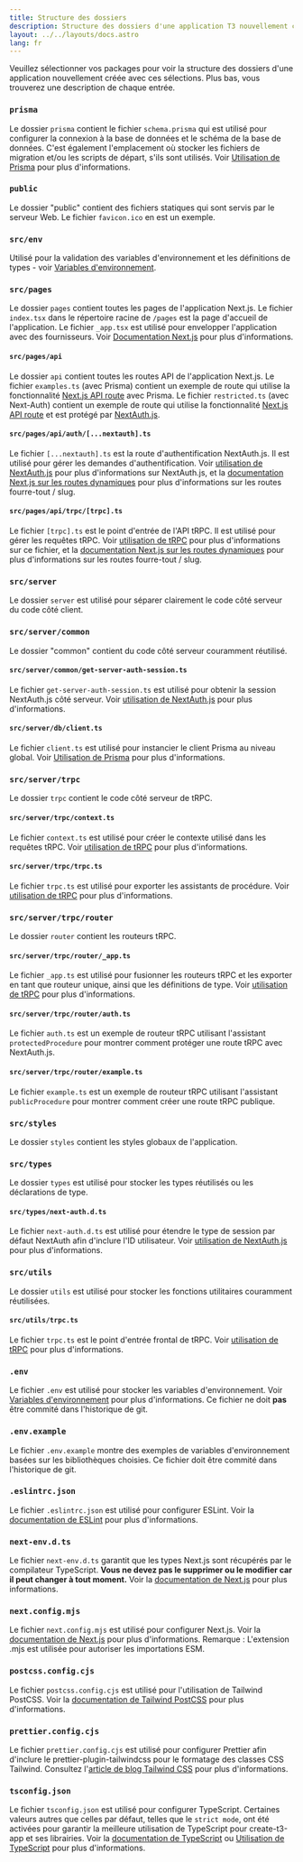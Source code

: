 ```yaml
---
title: Structure des dossiers
description: Structure des dossiers d'une application T3 nouvellement créée
layout: ../../layouts/docs.astro
lang: fr
---
```



Veuillez sélectionner vos packages pour voir la structure des dossiers d'une application nouvellement créée avec ces sélections. Plus bas, vous trouverez une description de chaque entrée.

<Form />

<Diagram />

<div data-components="prisma">

### `prisma`

Le dossier `prisma` contient le fichier `schema.prisma` qui est utilisé pour configurer la connexion à la base de données et le schéma de la base de données. C'est également l'emplacement où stocker les fichiers de migration et/ou les scripts de départ, s'ils sont utilisés. Voir [Utilisation de Prisma](/fr/usage/prisma) pour plus d'informations.

</div>
<div>

### `public`

Le dossier "public" contient des fichiers statiques qui sont servis par le serveur Web. Le fichier `favicon.ico` en est un exemple.

</div>
<div>
  
### `src/env`

Utilisé pour la validation des variables d'environnement et les définitions de types - voir [Variables d'environnement](usage/env-variables).

</div>
<div>

### `src/pages`

Le dossier `pages` contient toutes les pages de l'application Next.js. Le fichier `index.tsx` dans le répertoire racine de `/pages` est la page d'accueil de l'application. Le fichier `_app.tsx` est utilisé pour envelopper l'application avec des fournisseurs. Voir [Documentation Next.js](https://nextjs.org/docs/basic-features/pages) pour plus d'informations.

</div>
<div data-components="nextauth trpc">

#### `src/pages/api`

Le dossier `api` contient toutes les routes API de l'application Next.js. Le fichier `examples.ts` (avec Prisma) contient un exemple de route qui utilise la fonctionnalité [Next.js API route](https://nextjs.org/docs/api-routes/introduction) avec Prisma. Le fichier `restricted.ts` (avec Next-Auth) contient un exemple de route qui utilise la fonctionnalité [Next.js API route](https://nextjs.org/docs/api-routes/introduction) et est protégé par [NextAuth.js](https://next-auth.js.org/).

</div>
<div data-components="nextauth">

#### `src/pages/api/auth/[...nextauth].ts`

Le fichier `[...nextauth].ts` est la route d'authentification NextAuth.js. Il est utilisé pour gérer les demandes d'authentification. Voir [utilisation de NextAuth.js](usage/next-auth) pour plus d'informations sur NextAuth.js, et la [documentation Next.js sur les routes dynamiques](https://nextjs.org/docs/routing/dynamic-routes) pour plus d'informations sur les routes fourre-tout / slug.

</div>
<div data-components="trpc">

#### `src/pages/api/trpc/[trpc].ts`

Le fichier `[trpc].ts` est le point d'entrée de l'API tRPC. Il est utilisé pour gérer les requêtes tRPC. Voir [utilisation de tRPC](usage/trpc#-pagesapitrpctrpcts) pour plus d'informations sur ce fichier, et la [documentation Next.js sur les routes dynamiques](https://nextjs.org/docs/routing/dynamic-routes) pour plus d'informations sur les routes fourre-tout / slug.

</div>
<div data-components="trpc prisma">

### `src/server`

Le dossier `server` est utilisé pour séparer clairement le code côté serveur du code côté client.

</div>
<div data-components="nextauth+trpc">

### `src/server/common`

Le dossier "common" contient du code côté serveur couramment réutilisé.

</div>
<div data-components="nextauth+trpc">

#### `src/server/common/get-server-auth-session.ts`

Le fichier `get-server-auth-session.ts` est utilisé pour obtenir la session NextAuth.js côté serveur. Voir [utilisation de NextAuth.js](usage/next-auth#utilisation-avec-trpc) pour plus d'informations.

</div>
<div data-components="prisma">

#### `src/server/db/client.ts`

Le fichier `client.ts` est utilisé pour instancier le client Prisma au niveau global. Voir [Utilisation de Prisma](usage/prisma#prisma-client) pour plus d'informations.

</div>
<div data-components="trpc">

### `src/server/trpc`

Le dossier `trpc` contient le code côté serveur de tRPC.

</div>
<div data-components="trpc">

#### `src/server/trpc/context.ts`

Le fichier `context.ts` est utilisé pour créer le contexte utilisé dans les requêtes tRPC. Voir [utilisation de tRPC](usage/trpc#-servertrpccontextts) pour plus d'informations.

</div>
<div data-components="trpc">

#### `src/server/trpc/trpc.ts`

Le fichier `trpc.ts` est utilisé pour exporter les assistants de procédure. Voir [utilisation de tRPC](usage/trpc#-servertrpctrpcts) pour plus d'informations.

</div>
<div data-components="trpc">

### `src/server/trpc/router`

Le dossier `router` contient les routeurs tRPC.

</div>
<div data-components="trpc">

#### `src/server/trpc/router/_app.ts`

Le fichier `_app.ts` est utilisé pour fusionner les routeurs tRPC et les exporter en tant que routeur unique, ainsi que les définitions de type. Voir [utilisation de tRPC](usage/trpc#-servertrpcrouterts) pour plus d'informations.

</div>
<div data-components="nextauth+trpc">

#### `src/server/trpc/router/auth.ts`

Le fichier `auth.ts` est un exemple de routeur tRPC utilisant l'assistant `protectedProcedure` pour montrer comment protéger une route tRPC avec NextAuth.js.

</div>
<div data-components="trpc">

#### `src/server/trpc/router/example.ts`

Le fichier `example.ts` est un exemple de routeur tRPC utilisant l'assistant `publicProcedure` pour montrer comment créer une route tRPC publique.

</div>
<div>

### `src/styles`

Le dossier `styles` contient les styles globaux de l'application.

</div>
<div data-components="nextauth">

### `src/types`

Le dossier `types` est utilisé pour stocker les types réutilisés ou les déclarations de type.

</div>
<div data-components="nextauth">

#### `src/types/next-auth.d.ts`

Le fichier `next-auth.d.ts` est utilisé pour étendre le type de session par défaut NextAuth afin d'inclure l'ID utilisateur. Voir [utilisation de NextAuth.js](usage/next-auth#inclusion-de-userid-dans-la-session) pour plus d'informations.

</div>
<div data-components="trpc">

### `src/utils`

Le dossier `utils` est utilisé pour stocker les fonctions utilitaires couramment réutilisées.

</div>
<div data-components="trpc">

#### `src/utils/trpc.ts`

Le fichier `trpc.ts` est le point d'entrée frontal de tRPC. Voir [utilisation de tRPC](usage/trpc#-utilstrpcts) pour plus d'informations.

</div>
<div>

### `.env`

Le fichier `.env` est utilisé pour stocker les variables d'environnement. Voir [Variables d'environnement](usage/env-variables) pour plus d'informations. Ce fichier ne doit **pas** être commité dans l'historique de git.

</div>
<div>

### `.env.example`

Le fichier `.env.example` montre des exemples de variables d'environnement basées sur les bibliothèques choisies. Ce fichier doit être commité dans l'historique de git.

</div>
<div>

### `.eslintrc.json`

Le fichier `.eslintrc.json` est utilisé pour configurer ESLint. Voir la [documentation de ESLint](https://eslint.org/docs/latest/user-guide/configuring/configuration-files) pour plus d'informations.

</div>
<div>

### `next-env.d.ts`

Le fichier `next-env.d.ts` garantit que les types Next.js sont récupérés par le compilateur TypeScript. **Vous ne devez pas le supprimer ou le modifier car il peut changer à tout moment.** Voir la [documentation de Next.js](https://nextjs.org/docs/basic-features/typescript#existing-projects) pour plus informations.

</div>
<div>

### `next.config.mjs`

Le fichier `next.config.mjs` est utilisé pour configurer Next.js. Voir la [documentation de Next.js](https://nextjs.org/docs/api-reference/next.config.js/introduction) pour plus d'informations. Remarque : L'extension .mjs est utilisée pour autoriser les importations ESM.

</div>
<div data-components="tailwind">

### `postcss.config.cjs`

Le fichier `postcss.config.cjs` est utilisé pour l'utilisation de Tailwind PostCSS. Voir la [documentation de Tailwind PostCSS](https://tailwindcss.com/docs/installation/using-postcss) pour plus d'informations.

</div>
<div data-components="tailwind">

### `prettier.config.cjs`

Le fichier `prettier.config.cjs` est utilisé pour configurer Prettier afin d'inclure le prettier-plugin-tailwindcss pour le formatage des classes CSS Tailwind. Consultez l'[article de blog Tailwind CSS](https://tailwindcss.com/blog/automatic-class-sorting-with-prettier) pour plus d'informations.

</div>
<div>

### `tsconfig.json`

Le fichier `tsconfig.json` est utilisé pour configurer TypeScript. Certaines valeurs autres que celles par défaut, telles que le `strict mode`, ont été activées pour garantir la meilleure utilisation de TypeScript pour create-t3-app et ses librairies. Voir la [documentation de TypeScript](https://www.typescriptlang.org/docs/handbook/tsconfig-json.html) ou [Utilisation de TypeScript](usage/typescript) pour plus d'informations.

</div>
